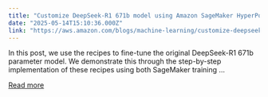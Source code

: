 ```yaml
---
title: "Customize DeepSeek-R1 671b model using Amazon SageMaker HyperPod recipes – Part 2"
date: "2025-05-14T15:10:36.000Z"
link: "https://aws.amazon.com/blogs/machine-learning/customize-deepseek-r1-671b-model-using-amazon-sagemaker-hyperpod-recipes-part-2/"
---
```


In this post, we use the recipes to fine-tune the original DeepSeek-R1 671b parameter model. We demonstrate this through the step-by-step implementation of these recipes using both SageMaker training ...

[Read more](https://aws.amazon.com/blogs/machine-learning/customize-deepseek-r1-671b-model-using-amazon-sagemaker-hyperpod-recipes-part-2/)
